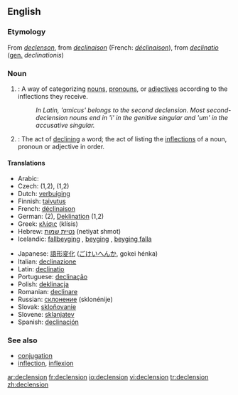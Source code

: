 ==English==

===Etymology===
From {{ME.}} ''[[declenson]]'', from {{MF.}} ''[[declinaison]]'' (French: ''[[déclinaison]]''), from {{L.}} ''[[declinatio]]'' ([[genitive|gen.]] ''declinationis'')

===Noun===
{{wikipedia}}
{{en-noun}}

# {{grammar}}: A way of categorizing [[noun]]s, [[pronoun]]s, or [[adjective]]s according to the inflections they receive.
#: ''In Latin, 'amicus' belongs to the second declension. Most second-declension nouns end in 'i' in the genitive singular and 'um' in the accusative singular.''
# {{grammar}}: The act of [[declining]] a word; the act of listing the [[inflection]]s of a noun, pronoun or adjective in order.

====Translations====
{{top}}
*Arabic: {{ARchar|[[تصريف الاسماء|تَصْرِيفُ الأسْمَاء]]}} {{IPAchar|(taʂríːfu l-’asmáː’)}}
* Czech: {{t+|cs|deklinace|f}} (1,2), {{t-|cs|skloňování|n}} (1,2)
*Dutch: [[verbuiging]] {{f}}
*Finnish: [[taivutus]]
*French: [[déclinaison]] {{f}}
*German: {{t|de|Beugung|f}} (2), [[Deklination]] {{f}} (1,2)
*Greek: [[κλίσις]] (klísis) {{f}}
*Hebrew: [[נטײת שמות]] (netiyat shmot) {{f}}
*Icelandic: [[fallbeyging]] {{f}}, [[beyging]] {{f}}, [[beyging falla]] {{f}}
{{mid}}
*Japanese: [[語形変化]] ([[ごけいへんか]], gokei hénka)
*Italian: [[declinazione]] {{f}}
*Latin: [[declinatio]] {{f}}
*Portuguese: [[declinação]] {{f}}
*Polish: [[deklinacja]] {{f}}
*Romanian: [[declinare]] {{f}}
*Russian: [[склонение]] (sklonénije) {{n}}
*Slovak: [[skloňovanie]] {{n}}
*Slovene: [[sklanjatev]] {{f}}
*Spanish: [[declinación]] {{f}}
{{bottom}}

===See also===
*[[conjugation]]
*[[inflection]], [[inflexion]]

[[ar:declension]]
[[fr:declension]]
[[io:declension]]
[[vi:declension]]
[[tr:declension]]
[[zh:declension]]
